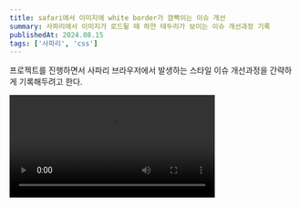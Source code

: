 ```yaml
---
title: safari에서 이미지에 white border가 깜빡이는 이슈 개선
summary: 사파리에서 이미지가 로드될 때 하얀 테두리가 보이는 이슈 개선과정 기록
publishedAt: 2024.08.15
tags: ['사파리', 'css']
---
```


프로젝트를 진행하면서 사파리 브라우저에서 발생하는 스타일 이슈 개선과정을 간략하게 기록해두려고 한다.

<video src="/videos/사파리-이미지-이슈-as-is.mp4" controls width="360" />

영상을 보면 아래 이미지처럼 하얗게 테두리가 깜빡이는 현상을 발견했다.

<img src="/assets/사파리-이미지-이슈-as-is.png" width="360" height="auto" alt="" />

safari white border 관련 키워드로 검색을 하니 내가 겪은 이슈와 동일한 현상으로 보이는 [스택오버플로우](https://stackoverflow.com/questions/71992334/how-to-remove-white-border-on-lazy-loaded-images-in-safari) 제보를 발견했다.

내용을 보니 이러한 현상이 발생한 이유는 사파리 15의 버그인데, **지연로딩**(loading='lazy')을 적용하면 발생하는 이슈였고, next.js는 기본적으로 지연로딩이 적용되어 있으니 버그가 발생했다.

[16.4 버전 부터는 해결](https://bugs.webkit.org/show_bug.cgi?id=243601)되었다고 되어있지만 회사 개발 정책 상 latest 버전으로부터 3개 이하의 버전까지 지원해야 했다. 그래서 이슈 개선이 필요했는데, `priority`를 설정하거나 loading을 `eagal`로 변경해도 해결은 가능했지만, 성능상 스타일로 개선하는게 베스트라고 생각되어 스택오버플로우 해결방법인 [clip-path](https://developer.mozilla.org/ko/docs/Web/CSS/clip-path)를 적용하기로 했다.

```css
@supports (font: -apple-system-body) and (-webkit-appearance: none) {
  img[loading='lazy'] {
    clip-path: inset(0.6px);
  }
}
```

개발환경에서 스타일 프레임워크로 tailwind를 사용중이라 그에 맞게 적용했다.

```typescript
const [isLoaded, setIsLoaded] = useState(false);

<Image
    ...
    onLoad={() => setIsLoaded(true)}
    className={`... ${isLoaded ? '' : '[clip-path:inset(0.6px)]'}`}
    ...
/>
```

적용하고 나니 하얗게 테두리가 변하는 현상은 해결했는데 또 다른 문제가 발생했다.

크롬에서도 동일하게 clip-path가 적용되어 오히려 크롬에서 이상하게 보이게됐다.

그래서 해키하지만, [사파리에서만 적용되도록 하는 방법](https://gist.github.com/jbutko/6718701?permalink_comment_id=4975072#gistcomment-4975072)을 찾게됐다.

```css
@supports (-webkit-hyphens: none) {
    ...
}
```

결론적으로 최종 코드는 아래와 같이 수정했다.

```typescript
const [isLoaded, setIsLoaded] = useState(false);

<Image
    ...
    onLoad={() => setIsLoaded(true)}
    className={`... ${isLoaded ? '' : 'supports-[-webkit-hyphens:none]:[clip-path:inset(0.6px)]'}`}
    ...
/>
```

<video src="/videos/사파리-이미지-이슈-to-be.mp4" controls width="360" />

`supports-[-webkit-hyphens:none]` 부분은 config로 빼서 재사용 할 수 있도록 수정했다.
